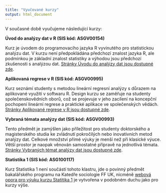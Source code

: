 ```yaml
---
title: "Vyučované kurzy"
output: html_document
---
```


V současné době vyučujeme následující kurzy:

**Úvod do analýzy dat v R (SIS kód: ASGV00154)**

Kurz je úvodem do programovacího jazyka R vyvinutého pro statistickou analýzu dat. V kurzu není předpokládána předchozí znalost jazyka R, ale podmínkou je základní znalost statistiky a výhodou jsou předchozí zkušenosti s analýzou dat. [Stránky Úvodu do analýzy dat jsou dostupné zde](https://sociology-fa-cu.github.io/Uvod_do_analyzy_dat_v_R/index.html).

**Aplikovaná regrese v R (SIS kód: ASGV00995)**

Kurz seznámí studenty s metodou lineární regresní analýzy s důrazem na aplikované využití v softwaru R. Design kurzu se zaměřuje na studenty společenskovědních oborů, což se projevuje v jeho zacílení na koncepční pochopení lineární regrese a praktické aplikace ve společenských vědách. [Stránky Aplikované regrese v R jsou dostupné zde](https://sociology-fa-cu.github.io/appliedregressioninr/).

**Vybraná témata analýzy dat (SIS kód: ASGV00993)**

Tento předmět je zamýšlen jako příležitost pro studenty doktorského a magisterského studia ke zvládnutí pokročilých nebo inovativních metod analýzy dat. Celkové množství přímé výuky je menší než při klasické výuce. Větší prostor je naopak věnován samostatné přípravě na jednotlivá témata. [Stránky Vybraných témat analýzy dat jsou dostupné zde](https://sociology-fa-cu.github.io/vybranatemataanalyzy/).


**Statistika 1 (SIS kód: ASG100117)**

Kurz Statistika 1 není součástí tohoto klastru, jde o povinný předmět bakalářského programu na Katedře sociologie FF UK, nicméně [webová opora pro výuku kurzu Statitika 1](https://sociology-fa-cu.github.io/statistika1/) je vytvořena v podobném duchu jako pro kurzy výše.  